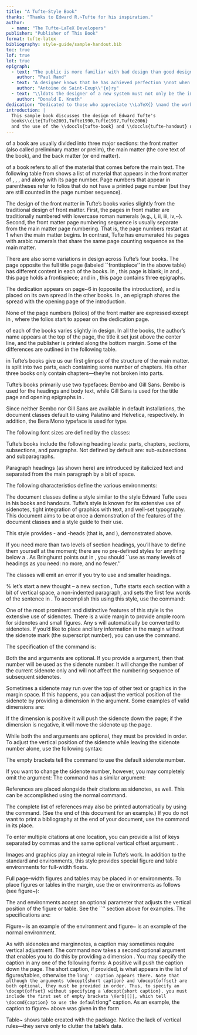 ```yaml
---
title: "A Tufte-Style Book"
thanks: "Thanks to Edward R.~Tufte for his inspiration."
author:
  - name: "The Tufte-LaTeX Developers"
publisher: "Publisher of This Book"
format: tufte-latex
bibliography: style-guide/sample-handout.bib
toc: true
lof: true
lot: true
epigraph:
  - text: "The public is more familiar with bad design than good design.\nIt is, in effect, conditioned to prefer bad design, \nbecause that is what it lives with. \nThe new becomes threatening, the old reassuring."
    author: "Paul Rand"
  - text: "A designer knows that he has achieved perfection \nnot when there is nothing left to add, \nbut when there is nothing left to take away."
    author: "Antoine de Saint-Exup\\'{e}ry"
  - text: "\\ldots the designer of a new system must not only be the implementor and the first \nlarge-scale user; the designer should also write the first user manual\\ldots \nIf I had not participated fully in all these activities, \nliterally hundreds of improvements would never have been made, \nbecause I would never have thought of them or perceived \nwhy they were important."
    author: "Donald E. Knuth"
dedication: "Dedicated to those who appreciate \\LaTeX{} \nand the work of \\mbox{Edward R.~Tufte} \nand \\mbox{Donald E.~Knuth}."
introduction: |
  This sample book discusses the design of Edward Tufte's
  books\\cite{Tufte2001,Tufte1990,Tufte1997,Tufte2006}
  and the use of the \\doccls{tufte-book} and \\doccls{tufte-handout} document classes.
---
```


\chapter{The Design of Tufte's Books}
\label{ch:tufte-design}


\newthought{The pages} of a book are usually divided into three major
sections: the front matter (also called preliminary matter or prelim), the
main matter (the core text of the book), and the back matter (or end
matter).

\newthought{The front matter} of a book refers to all of the material that
comes before the main text.  The following table from shows a list of
material that appears in the front matter of \VDQI, \EI, \VE, and \BE
along with its page number.  Page numbers that appear in parentheses refer
to folios that do not have a printed page number (but they are still
counted in the page number sequence).

\bigskip
\begin{minipage}{\textwidth}
\begin{center}
\begin{tabular}{lcccc}
\toprule
 & \multicolumn{4}{c}{Books} \\
\cmidrule(l){2-5} 
Page content & \vdqi & \ei & \ve & \be \\
\midrule
Blank half title page & \hangp{1} & \hangp{1} & \hangp{1} & \hangp{1} \\
Frontispiece\footnotemark{}
  & \hangp{2} & \hangp{2} & \hangp{2} & \hangp{2} \\
Full title page & \hangp{3} & \hangp{3} & \hangp{3} & \hangp{3} \\
Copyright page & \hangp{4} & \hangp{4} & \hangp{4} & \hangp{4} \\
Contents & \hangp{5} & \hangp{5} & \hangp{5} & \hangp{5} \\
%Blank & -- & \hangp{6} & \hangp{6} & \hangp{6} \\
Dedication & \hangp{6} & \hangp{7} & \hangp{7} & 7 \\
%Blank & -- & \hangp{8} & -- & \hangp{8} \\
Epigraph & -- & -- & \hangp{8} & -- \\
Introduction & \hangp{7} & \hangp{9} & \hangp{9} & 9 \\
\bottomrule
\end{tabular}
\end{center}
\end{minipage}
\vspace{-7\baselineskip}\footnotetext{The contents of this page vary from book to book.  In
  \vdqi this page is blank; in \ei and \ve this page holds a frontispiece;
  and in \be this page contains three epigraphs.}
\vspace{7\baselineskip}

\bigskip
The design of the front matter in Tufte's books varies slightly from the
traditional design of front matter.  First, the pages in front matter are
traditionally numbered with lowercase roman numerals (e.g., i, ii, iii,
iv,~\ldots).  Second, the front matter page numbering sequence is usually
separate from the main matter page numbering.  That is, the page numbers
restart at 1 when the main matter begins.  In contrast, Tufte has
enumerated his pages with arabic numerals that share the same page counting
sequence as the main matter.  

There are also some variations in design across Tufte's four books.  The
page opposite the full title page (labeled ``frontispiece'' in the above
table) has different content in each of the books.  In \VDQI, this page is
blank; in \EI and \VE, this page holds a frontispiece; and in \BE, this
page contains three epigraphs.

The dedication appears on page~6 in \vdqi (opposite the introduction), and
is placed on its own spread in the other books.  In \ve, an epigraph shares
the spread with the opening page of the introduction.

None of the page numbers (folios) of the front matter are expressed except in
\be, where the folios start to appear on the dedication page.

\newthought{The full title page} of each of the books varies slightly in
design.  In all the books, the author's name appears at the top of the
page, the title it set just above the center line, and the publisher is
printed along the bottom margin.  Some of the differences are outlined in
the following table.

\bigskip
\begin{center}
\footnotesize
\begin{tabular}{lllll}
\toprule
Feature & \vdqi & \ei & \ve & \be \\
\midrule
Author & & & & \\
\quad Typeface & serif   & serif   & serif   & sans serif \\
\quad Style    & italics & italics & italics & upright, caps \\
\quad Size     & 24 pt   & 20 pt   & 20 pt   & 20 pt \\
\addlinespace
Title & & & & \\
\quad Typeface & serif   & serif   & serif   & sans serif \\
\quad Style    & upright & italics & upright & upright, caps \\
\quad Size     & 36 pt   & 48 pt   & 48 pt   & 36 pt \\
\addlinespace
Subtitle & & & & \\
\quad Typeface & \na     & \na     & serif   & \na \\
\quad Style    & \na     & \na     & upright & \na \\
\quad Size     & \na     & \na     & 20 pt   & \na \\
\addlinespace
Edition & & & & \\
\quad Typeface & sans serif    & \na  & \na  & \na \\
\quad Style    & upright, caps & \na  & \na  & \na \\
\quad Size     & 14 pt         & \na  & \na  & \na \\
\addlinespace
Publisher & & & & \\
\quad Typeface & serif   & serif   & serif   & sans serif \\
\quad Style    & italics & italics & italics & upright, caps \\
\quad Size     & 14 pt   & 14 pt   & 14 pt   & 14 pt \\
\bottomrule
\end{tabular}
\end{center}

\begin{figure*}[p]
\fbox{\includegraphics[width=0.45\linewidth]{graphics/vdqi-title.pdf}}
\hfill
\fbox{\includegraphics[width=0.45\linewidth]{graphics/ei-title.pdf}}
\\\vspace{\baselineskip}
\fbox{\includegraphics[width=0.45\linewidth]{graphics/ve-title.pdf}}
\hfill
\fbox{\includegraphics[width=0.45\linewidth]{graphics/be-title.pdf}}
\end{figure*}

\newthought{The tables of contents} in Tufte's books give us our first
glimpse of the structure of the main matter.  \VDQI is split into two
parts, each containing some number of chapters.  His other three books only
contain chapters---they're not broken into parts.

\begin{figure*}[p]\index{table of contents}
\fbox{\includegraphics[width=0.45\linewidth]{graphics/vdqi-contents.pdf}}
\hfill
\fbox{\includegraphics[width=0.45\linewidth]{graphics/ei-contents.pdf}}
\\\vspace{\baselineskip}
\fbox{\includegraphics[width=0.45\linewidth]{graphics/ve-contents.pdf}}
\hfill
\fbox{\includegraphics[width=0.45\linewidth]{graphics/be-contents.pdf}}
\end{figure*}


\section{Typefaces}\label{sec:typefaces1}\index{typefaces}
\index{fonts|see{typefaces}}

Tufte's books primarily use two typefaces: Bembo and Gill Sans.  Bembo is used
for the headings and body text, while Gill Sans is used for the title page and
opening epigraphs in \BE.

Since neither Bembo nor Gill Sans are available in default \LaTeX{}
installations, the \TL document classes default to using Palatino and
Helvetica, respectively.  In addition, the Bera Mono typeface is used for
\texttt{monospaced} type.

The following font sizes are defined by the \TL classes:

\begin{table}[h]\index{typefaces!sizes}
  \footnotesize%
  \begin{center}
    \begin{tabular}{lccl}
      \toprule
      \LaTeX{} size & Font size & Leading & Used for \\
      \midrule
      \verb+\tiny+         &  5 &  6 & sidenote numbers \\
      \verb+\scriptsize+   &  7 &  8 & \na \\
      \verb+\footnotesize+ &  8 & 10 & sidenotes, captions \\
      \verb+\small+        &  9 & 12 & quote, quotation, and verse environments \\
      \verb+\normalsize+   & 10 & 14 & body text \\
      \verb+\large+        & 11 & 15 & \textsc{b}-heads \\
      \verb+\Large+        & 12 & 16 & \textsc{a}-heads, \textsc{toc} entries, author, date \\
      \verb+\LARGE+        & 14 & 18 & handout title \\
      \verb+\huge+         & 20 & 30 & chapter heads \\
      \verb+\Huge+         & 24 & 36 & part titles \\
      \bottomrule
    \end{tabular}
  \end{center}
  \caption{A list of \LaTeX{} font sizes as defined by the \TL document classes.}
  \label{tab:font-sizes}
\end{table}

\section{Headings}\label{sec:headings1}\index{headings}

Tufte's books include the following heading levels: parts,
chapters,\sidenote{Parts and chapters are defined for the \texttt{tufte-book}
class only.}  sections, subsections, and paragraphs.  Not defined by default
are: sub-subsections and subparagraphs.

\begin{table}[h]
  \begin{center}
    \footnotesize%
    \begin{tabular}{lcr}
      \toprule
      Heading & Style & Size \\
      \midrule
      Part & roman & \measure{24}{36}{40} \\
      Chapter & italic & \measure{20}{30}{40} \\
      Section & italic & \measure{12}{16}{26} \\
      Subsection & italic & \measure{11}{15}{26} \\
      Paragraph & italic & 10/14 \\
      \bottomrule
    \end{tabular}
  \end{center}
  \caption{Heading styles used in \BE.}
  \label{tab:heading-styles}
\end{table}

\paragraph{Paragraph} Paragraph headings (as shown here) are introduced by
italicized text and separated from the main paragraph by a bit of space.

\section{Environments}

The following characteristics define the various environments:


\begin{table}[h]
  \begin{center}
    \footnotesize%
    \begin{tabular}{lcl}
      \toprule
      Environment & Font size & Notes \\
      \midrule
      Body text & \measure{10}{14}{26} & \\
      Block quote & \measure{9}{12}{24} & Block indent (left and right) by \unit[1]{pc} \\
      Sidenotes & \measure{8}{10}{12} & Sidenote number is set inline, followed by word space \\
      Captions & \measure{8}{10}{12} &  \\
      \bottomrule
    \end{tabular}
  \end{center}
  \caption{Environment styles used in \BE.}
  \label{tab:environment-styles}
\end{table}


\chapter[On the Use of the tufte-book Document Class]{On the Use of the \texttt{tufte-book} Document Class}
\label{ch:tufte-book}

The \TL document classes define a style similar to the
style Edward Tufte uses in his books and handouts.  Tufte's style is known
for its extensive use of sidenotes, tight integration of graphics with
text, and well-set typography.  This document aims to be at once a
demonstration of the features of the \TL document classes
and a style guide to their use.

\section{Page Layout}\label{sec:page-layout}
\subsection{Headings}\label{sec:headings}\index{headings}
This style provides \textsc{a}- and \textsc{b}-heads (that is,
\Verb|\section| and \Verb|\subsection|), demonstrated above.

If you need more than two levels of section headings, you'll have to define
them yourself at the moment; there are no pre-defined styles for anything below
a \Verb|\subsection|.  As Bringhurst points out in \textit{The Elements of
Typographic Style},\cite{Bringhurst2005} you should ``use as many levels of
headings as you need: no more, and no fewer.''

The \TL classes will emit an error if you try to use
\linebreak\Verb|\subsubsection| and smaller headings.

% let's start a new thought -- a new section
\newthought{In his later books},\cite{Tufte2006} Tufte
starts each section with a bit of vertical space, a non-indented paragraph,
and sets the first few words of the sentence in \textsc{small caps}.  To
accomplish this using this style, use the \doccmddef{newthought} command:
\begin{docspec}
  \doccmd{newthought}\{In his later books\}, Tufte starts\ldots
\end{docspec}


\section{Sidenotes}\label{sec:sidenotes}
One of the most prominent and distinctive features of this style is the
extensive use of sidenotes.  There is a wide margin to provide ample room
for sidenotes and small figures.  Any \doccmd{footnote}s will automatically
be converted to sidenotes.\footnote{This is a sidenote that was entered
using the \texttt{\textbackslash footnote} command.}  If you'd like to place ancillary
information in the margin without the sidenote mark (the superscript
number), you can use the \doccmd{marginnote} command.\marginnote{This is a
margin note.  Notice that there isn't a number preceding the note, and
there is no number in the main text where this note was written.}

The specification of the \doccmddef{sidenote} command is:
\begin{docspec}
  \doccmd{sidenote}[\docopt{number}][\docopt{offset}]\{\docarg{Sidenote text.}\}
\end{docspec}

Both the \docopt{number} and \docopt{offset} arguments are optional.  If you
provide a \docopt{number} argument, then that number will be used as the
sidenote number.  It will change the number of the current sidenote only and
will not affect the numbering sequence of subsequent sidenotes.

Sometimes a sidenote may run over the top of other text or graphics in the
margin space.  If this happens, you can adjust the vertical position of the
sidenote by providing a dimension in the \docopt{offset} argument.  Some
examples of valid dimensions are:
\begin{docspec}
  \ttfamily 1.0in \qquad 2.54cm \qquad 254mm \qquad 6\Verb|\baselineskip|
\end{docspec}
If the dimension is positive it will push the sidenote down the page; if the
dimension is negative, it will move the sidenote up the page.

While both the \docopt{number} and \docopt{offset} arguments are optional, they
must be provided in order.  To adjust the vertical position of the sidenote
while leaving the sidenote number alone, use the following syntax:
\begin{docspec}
  \doccmd{sidenote}[][\docopt{offset}]\{\docarg{Sidenote text.}\}
\end{docspec}
The empty brackets tell the \Verb|\sidenote| command to use the default
sidenote number.

If you \emph{only} want to change the sidenote number, however, you may
completely omit the \docopt{offset} argument:
\begin{docspec}
  \doccmd{sidenote}[\docopt{number}]\{\docarg{Sidenote text.}\}
\end{docspec}

The \doccmddef{marginnote} command has a similar \docarg{offset} argument:
\begin{docspec}
  \doccmd{marginnote}[\docopt{offset}]\{\docarg{Margin note text.}\}
\end{docspec}

\section{References}
References are placed alongside their citations as sidenotes,
as well.  This can be accomplished using the normal \doccmddef{cite}
command.\sidenote{The first paragraph of this document includes a citation.}

The complete list of references may also be printed automatically by using
the \doccmddef{bibliography} command.  (See the end of this document for an
example.)  If you do not want to print a bibliography at the end of your
document, use the \doccmddef{nobibliography} command in its place.  

To enter multiple citations at one location,\cite[-3\baselineskip]{Tufte2006,Tufte1990} you can
provide a list of keys separated by commas and the same optional vertical
offset argument: \Verb|\cite{Tufte2006,Tufte1990}|.  
\begin{docspec}
  \doccmd{cite}[\docopt{offset}]\{\docarg{bibkey1,bibkey2,\ldots}\}
\end{docspec}

\section{Figures and Tables}\label{sec:figures-and-tables}
Images and graphics play an integral role in Tufte's work.
In addition to the standard \docenvdef{figure} and \docenvdef{tabular} environments,
this style provides special figure and table environments for full-width
floats.

Full page--width figures and tables may be placed in \docenvdef{figure*} or
\docenvdef{table*} environments.  To place figures or tables in the margin,
use the \docenvdef{marginfigure} or \docenvdef{margintable} environments as follows
(see figure~\ref{fig:marginfig}):

\begin{marginfigure}%
  \includegraphics[width=\linewidth]{helix}
  \caption{This is a margin figure.  The helix is defined by 
    $x = \cos(2\pi z)$, $y = \sin(2\pi z)$, and $z = [0, 2.7]$.  The figure was
    drawn using Asymptote (\url{http://asymptote.sf.net/}).}
  \label{fig:marginfig}
\end{marginfigure}

\begin{docspec}
\textbackslash begin\{marginfigure\}\\
  \qquad\textbackslash includegraphics\{helix\}\\
  \qquad\textbackslash caption\{This is a margin figure.\}\\
  \qquad\textbackslash label\{fig:marginfig\}\\
\textbackslash end\{marginfigure\}\\
\end{docspec}

The \docenv{marginfigure} and \docenv{margintable} environments accept an optional parameter \docopt{offset} that adjusts the vertical position of the figure or table.  See the ``\nameref{sec:sidenotes}'' section above for examples.  The specifications are:
\begin{docspec}
  \textbackslash{begin\{marginfigure\}[\docopt{offset}]}\\
  \qquad\ldots\\
  \textbackslash{end\{marginfigure\}}\\
  \mbox{}\\
  \textbackslash{begin\{margintable\}[\docopt{offset}]}\\
  \qquad\ldots\\
  \textbackslash{end\{margintable\}}\\
\end{docspec}

Figure~\ref{fig:fullfig} is an example of the \docenv{figure*}
environment and figure~\ref{fig:textfig} is an example of the normal
\docenv{figure} environment.

\begin{figure*}[h]
  \includegraphics[width=\linewidth]{sine.pdf}%
  \caption{This graph shows $y = \sin x$ from about $x = [-10, 10]$.
  \emph{Notice that this figure takes up the full page width.}}%
  \label{fig:fullfig}%
\end{figure*}

\begin{figure}
  \includegraphics{hilbertcurves.pdf}
%  \checkparity This is an \pageparity\ page.%
  \caption[Hilbert curves of various degrees $n$.][6pt]{Hilbert curves of various degrees $n$. \emph{Notice that this figure only takes up the main textblock width.}}
  \label{fig:textfig}
  %\zsavepos{pos:textfig}
\end{figure}

As with sidenotes and marginnotes, a caption may sometimes require vertical
adjustment. The \doccmddef{caption} command now takes a second optional
argument that enables you to do this by providing a dimension \docopt{offset}.
You may specify the caption in any one of the following forms:
\begin{docspec}
  \doccmd{caption}\{\docarg{long caption}\}\\
  \doccmd{caption}[\docarg{short caption}]\{\docarg{long caption}\}\\
  \doccmd{caption}[][\docopt{offset}]\{\docarg{long caption}\}\\
  \doccmd{caption}[\docarg{short caption}][\docopt{offset}]%
                  \{\docarg{long caption}\}
\end{docspec}
A positive \docopt{offset} will push the caption down the page. The short
caption, if provided, is what appears in the list of figures/tables, otherwise
the ``long'' caption appears there. Note that although the arguments
\docopt{short caption} and \docopt{offset} are both optional, they must be
provided in order. Thus, to specify an \docopt{offset} without specifying a
\docopt{short caption}, you must include the first set of empty brackets
\Verb|[]|, which tell \doccmd{caption} to use the default ``long'' caption. As
an example, the caption to figure~\ref{fig:textfig} above was given in the form
\begin{docspec}
  \doccmd{caption}[Hilbert curves...][6pt]\{Hilbert curves...\}
\end{docspec}

Table~\ref{tab:normaltab} shows table created with the \docpkg{booktabs}
package.  Notice the lack of vertical rules---they serve only to clutter
the table's data.

\begin{table}[ht]
  \centering
  \fontfamily{ppl}\selectfont
  \begin{tabular}{ll}
    \toprule
    Margin & Length \\
    \midrule
    Paper width & \unit[8\nicefrac{1}{2}]{inches} \\
    Paper height & \unit[11]{inches} \\
    Textblock width & \unit[6\nicefrac{1}{2}]{inches} \\
    Textblock/sidenote gutter & \unit[\nicefrac{3}{8}]{inches} \\
    Sidenote width & \unit[2]{inches} \\
    \bottomrule
  \end{tabular}
  \caption{Here are the dimensions of the various margins used in the Tufte-handout class.}
  \label{tab:normaltab}
  %\zsavepos{pos:normaltab}
\end{table}